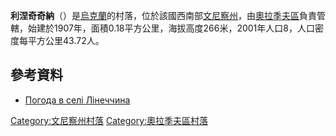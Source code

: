 {{coord|49|8|24|N|29|34|35|E|scale:30000|display=title}}
{{Infobox settlement
| name = 利涅奇奇納
| image_skyline = 
| imagesize = 250px
| image_caption = 
| image_flag = 
| image_shield = 
| pushpin_map = Ukraine
| pushpin_label_position = bottom
| subdivision_type = 國家
| subdivision_name = {{UKR}}
| subdivision_type1 = [[烏克蘭行政區劃|州份]]
| subdivision_name1 = [[文尼察州|文尼察州]]
| subdivision_type2 = [[區_(烏克蘭)|區]]
| subdivision_name2 = [[奧拉季夫區|奧拉季夫區]]
| subdivision_type3 = 
| subdivision_name3 = 
| leader_title = 市長
| leader_name = 
| established_title = 創建時間
| established_date = 1907年
| established_title3 = 擁有自治權
| established_date3 = 
| area_total_km2 = 0.183
| population_as_of = 2001年
| population_total = 8
| population_density_km2 = auto
| timezone = [[歐洲東部時間|EET]]
| utc_offset = +2
| timezone_DST = [[歐洲東部夏令時間|EEST]]
| utc_offset_DST = +3
| coordinates = {{coord|49|8|24|N|29|34|35|E|region:UKR|display=inline}}
| postal_code_type = 郵政號碼
| postal_code = 22653
| area_code = +380 4430
| blank_name = [[車牌號碼|車牌號碼]]
| blank_info = 
| website =  }}
'''利涅奇奇納'''（{{lang-uk|Лінеччина}}）是[[烏克蘭|烏克蘭]]的村落，位於該國西南部[[文尼察州|文尼察州]]，由[[奧拉季夫區|奧拉季夫區]]負責管轄，始建於1907年，面積0.18平方公里，海拔高度266米，2001年人口8，人口密度每平方公里43.72人。

==參考資料==
* [http://weather.in.ua/ua/vinnickaja/13560 Погода в селі Лінеччина] {{Wayback|url=http://weather.in.ua/ua/vinnickaja/13560 |date=20111220092433 }}

[[Category:文尼察州村落|Category:文尼察州村落]]
[[Category:奧拉季夫區村落|Category:奧拉季夫區村落]]


{{Vinnytsia-geo-stub}}